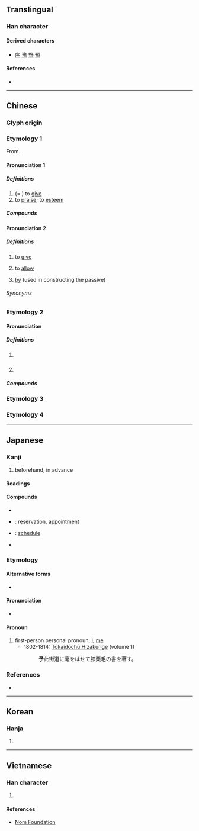 {{character info/new}}
{{also|豫|矛|𠄔}}
==Translingual==

===Han character===
{{Han char|rn=6|rad=亅|as=03|sn=4|four=17202|canj=NINN|ids=⿱龴𠄐}}

====Derived characters====
* [[序]] [[豫]] [[野]] [[預]]

====References====
* {{Han ref|kx=0085.160|dkj=00231|dj=0174.060|hdz=10052.020|uh=4E88|ud=20104|bh=A4A9|bd=42153}}

----

==Chinese==

===Glyph origin===
{{Han etym}}

===Etymology 1===
From {{inh|zh|sit-pro|*g-la}}.

====Pronunciation 1====
{{zh-forms}}
{{zh-pron
|m=yǔ
|c=jyu5
|h=pfs=yì
|mn=xm:ú/qz:ír/zz:í
|mn_note=literary reading
|mc=2
|oc=2,2
|ma=
|cat=v
}}

=====Definitions=====
{{zh-hanzi}}

# (= {{zh-l|*與}}) to [[give]]
# to [[praise]]; to [[esteem]]

=====Compounds=====
{{zh-der|予假|予人口實|予以|准予|予告|不予置評|寄予|施予|授予|生殺予奪|閔予小子|贈予|賜予|給予|賦予}}

====Pronunciation 2====
{{zh-forms|alt=互,乎,與,度-Quanzhou}}
{{zh-pron
|mn=xm,zz,tw:hō͘/qz:thō͘/lk:hǒ͘
|mn_note=vernacular reading
|cat=v,prep
}}

=====Definitions=====
{{zh-hanzi}} {{tlb|zh|Hokkien}}

# to [[give]]
#: {{zh-x|伊 予 我 五 箍。|He '''gave''' me five dollars.|MN}}
# to [[allow]]
#: {{zh-x|予 伊 去！|Let it go!|MN}}
# [[by]] (used in constructing the passive)
#: {{zh-x|伊 予 人 拍。|He was beaten up ('''by''' someone).|MN}}

======Synonyms======
{{zh-dial|給}}

===Etymology 2===
{{zh-forms}}

====Pronunciation====
{{zh-pron
|m=yú
|c=jyu4
|mn=xm:û/qz:îr/zz:î
|mc=1
|oc=1,1
|ma=
|cat=pron,pn
}}

=====Definitions=====
{{zh-hanzi}}

# {{zh-obsolete}} {{zh-alt-form|余|I, me}}
# {{surname|lang=zh}}

=====Compounds=====
{{zh-der|予小子|予取予求|予一人|人莫予毒|莫予毒也}}

===Etymology 3===
{{zh-see|豫|ssv}}

===Etymology 4===
{{zh-see|預|ss}}

----

==Japanese==
{{ja-kanji forms|予|豫}}

===Kanji===
{{ja-kanji|grade=3|rs=亅03|kyu=豫}}

# beforehand, in advance

====Readings====
{{ja-readings
|goon=よ, しょ, じょ<ぢょ
|kanon=よ, しょ, ちょ
|on=<!--しゃ-->
|kun=あらかじ-め, あた-える<あた-へる, かね-て
}}

====Compounds====
* {{ja-r|予報|よほう}}
* {{ja-r|予約|よやく}}: reservation, appointment
* {{ja-r|予定|よてい}}: [[schedule]]
* {{ja-r|予感|よかん}}

===Etymology===

====Alternative forms====
* {{l|ja|余}}

====Pronunciation====
* {{IPA|[jo]|lang=ja}}

====Pronoun====
{{ja-pos|pronoun|よ|kyu=豫}}

# first-person personal pronoun; [[I]], [[me]]
#* 1802-1814: [[w:Tōkaidōchū Hizakurige|Tōkaidōchū Hizakurige]] (volume 1)
#*: '''予'''此街道に毫をはせて膝栗毛の書を著す。

===References===
* {{cite-book
|last=Asō
|first=Isoji
|title=Nihon Koten Bungaku Taikei 62: [[w:Tōkaidōchū Hizakurige|Tōkaidōchū Hizakurige]]
|publisher=[[w:Iwanami Shoten Publishing|Iwanami Shoten]]
|date=1958
|location=[[w:Tōkyō|Tōkyō]]
|language=Japanese
|isbn=4-0006-0062-1
}}

----

==Korean==

===Hanja===
{{ko-hanja|hangeul=여|rv=yeo|mr=yŏ}}

# {{defn|lang=ko|sort=亅03}}

----

==Vietnamese==

===Han character===
{{vi-hantu|[[nhừ]], [[dư]]|rs=亅03}}

# {{defn|lang=vi|sort=亅03}}

====References====
* [http://nomfoundation.org/common/nom_details.php?codepoint=4e88 Nom Foundation]

{{cln|vi|Han tu}}